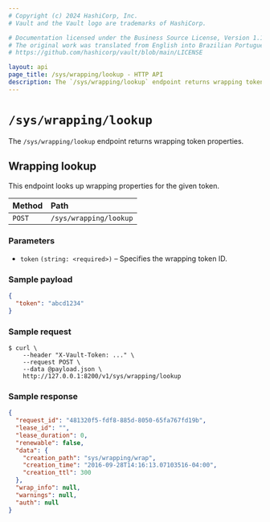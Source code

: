 ```yaml
---
# Copyright (c) 2024 HashiCorp, Inc.
# Vault and the Vault logo are trademarks of HashiCorp.

# Documentation licensed under the Business Source License, Version 1.1.
# The original work was translated from English into Brazilian Portuguese.
# https://github.com/hashicorp/vault/blob/main/LICENSE

layout: api
page_title: /sys/wrapping/lookup - HTTP API
description: The `/sys/wrapping/lookup` endpoint returns wrapping token properties.
---
```


# `/sys/wrapping/lookup`

The `/sys/wrapping/lookup` endpoint returns wrapping token properties.

## Wrapping lookup

This endpoint looks up wrapping properties for the given token.

| Method | Path                   |
| :----- | :--------------------- |
| `POST` | `/sys/wrapping/lookup` |

### Parameters

- `token` `(string: <required>)` – Specifies the wrapping token ID.

### Sample payload

```json
{
  "token": "abcd1234"
}
```

### Sample request

```shell-session
$ curl \
    --header "X-Vault-Token: ..." \
    --request POST \
    --data @payload.json \
    http://127.0.0.1:8200/v1/sys/wrapping/lookup
```

### Sample response

```json
{
  "request_id": "481320f5-fdf8-885d-8050-65fa767fd19b",
  "lease_id": "",
  "lease_duration": 0,
  "renewable": false,
  "data": {
    "creation_path": "sys/wrapping/wrap",
    "creation_time": "2016-09-28T14:16:13.07103516-04:00",
    "creation_ttl": 300
  },
  "wrap_info": null,
  "warnings": null,
  "auth": null
}
```
